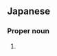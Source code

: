 ==Japanese==
{{ja-kanjitab|わた|なべ}}

===Proper noun===
{{ja-pos|proper|わたなべ}}

# {{surname|lang=ja|sort=わたなべ}}